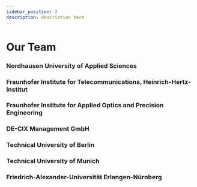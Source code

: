 ```yaml
---
sidebar_position: 2
description: description here
---
```



# Our Team

### Nordhausen University of Applied Sciences

<TeamMember 
  name="Prof. Dr.-Ing. Thomas Hühn"
  position="Consortial Lead / Head of Research"
  email="thomas.huehn(at)hs-nordhausen.de"
/>

<TeamMember 
  name="Dr. Yuliia Boiko"
  position="Postdoc Researcher"
  email="yuliia.boiko(at)hs-nordhausen.de"
/>

<TeamMember 
  name="Jens Kramer"
  position="Administrative Staff"
  email="jens.kramer(at)hs-nordhausen.de"
/>

<TeamMember 
  name="Marc Bodenstein"
  position="IT-Administrator"
  email="marc.bodenstein(at)hs-nordhausen.de"
/>

### Fraunhofer Institute for Telecommunications, Heinrich-Hertz-Institut

<TeamMember 
  name="Dr.-Ing. Andy Schreier"
  position="Researcher"
  email="andy.schreier(at)hhi.fraunhofer.de"
/>

### Fraunhofer Institute for Applied Optics and Precision Engineering

<TeamMember 
  name="Dr. Sarika Mishra"
  position="Research Associate"
  email="sarika.mishra(at)iof.fraunhofer.de"
/>

### DE-CIX Management GmbH

### Technical University of Berlin

<TeamMember 
  name="Darshit Suratwala"
  position="Research Assistant"
  email="suratwala(at)tu-berlin.de"
/>

### Technical University of Munich

<TeamMember 
  name="Sumit Chaudhary"
  position="Research Assistant"
  email="sumit.chaudhary(at)tum.de"
/>

### Friedrich-Alexander-Universität Erlangen-Nürnberg
